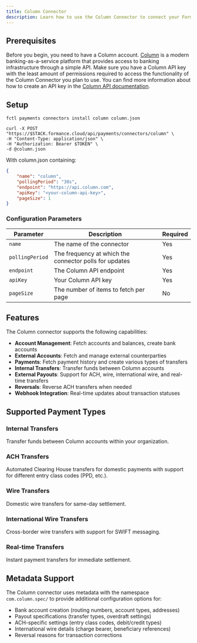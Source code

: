 ```yaml
---
title: Column Connector
description: Learn how to use the Column Connector to connect your Formance Platform with your Column account.
---
```


## Prerequisites

Before you begin, you need to have a Column account. [Column](https://column.com) is a modern banking-as-a-service platform that provides access to banking infrastructure through a simple API. Make sure you have a Column API key with the least amount of permissions required to access the functionality of the Column Connector you plan to use. You can find more information about how to create an API key in the [Column API documentation](https://column.com/docs/api/).

<ApiWarning/>

## Setup

<StackCmd>

```shell
fctl payments connectors install column column.json
```

```shell
curl -X POST "https://$STACK.formance.cloud/api/payments/connectors/column" \
-H "Content-Type: application/json" \
-H "Authorization: Bearer $TOKEN" \
-d @column.json
```

</StackCmd>

With column.json containing:

```json
{
    "name": "column",
    "pollingPeriod": "30s",
    "endpoint": "https://api.column.com",
    "apiKey": "<your-column-api-key>",
    "pageSize": 1
}
```

### Configuration Parameters

| Parameter | Description | Required |
| --------------- | ------------------------------------------------------ | -------- |
| `name` | The name of the connector | Yes |
| `pollingPeriod` | The frequency at which the connector polls for updates | Yes |
| `endpoint` | The Column API endpoint | Yes |
| `apiKey` | Your Column API key | Yes |
| `pageSize` | The number of items to fetch per page | No |

## Features

The Column connector supports the following capabilities:

- **Account Management**: Fetch accounts and balances, create bank accounts
- **External Accounts**: Fetch and manage external counterparties
- **Payments**: Fetch payment history and create various types of transfers
- **Internal Transfers**: Transfer funds between Column accounts
- **External Payouts**: Support for ACH, wire, international wire, and real-time transfers
- **Reversals**: Reverse ACH transfers when needed
- **Webhook Integration**: Real-time updates about transaction statuses

## Supported Payment Types

### Internal Transfers
Transfer funds between Column accounts within your organization.

### ACH Transfers
Automated Clearing House transfers for domestic payments with support for different entry class codes (PPD, etc.).

### Wire Transfers
Domestic wire transfers for same-day settlement.

### International Wire Transfers
Cross-border wire transfers with support for SWIFT messaging.

### Real-time Transfers
Instant payment transfers for immediate settlement.

## Metadata Support

The Column connector uses metadata with the namespace `com.column.spec/` to provide additional configuration options for:

- Bank account creation (routing numbers, account types, addresses)
- Payout specifications (transfer types, overdraft settings)
- ACH-specific settings (entry class codes, debit/credit types)
- International wire details (charge bearer, beneficiary references)
- Reversal reasons for transaction corrections